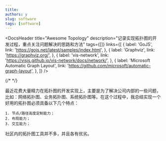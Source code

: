 ```yaml
---
title:
authors: y
slug: software
tags: [software]
---
```



<DocsHeader
  title="Awesome Topology"
  description="记录实现拓扑图的开发过程，重点关注问题解决的思路和方法"
  tags={[]}
  links={[
    {
      label: 'GoJS',
      link: 'https://gojs.net/latest/samples/index.html',
    },
    {
      label: 'Graphviz',
      link: 'https://graphviz.org/',
    },
    {
      label: 'vis-network',
      link: 'https://visjs.github.io/vis-network/docs/network/',
    },
    {
      label: 'Microsoft Automatic Graph Layout',
      link: 'https://github.com/microsoft/automatic-graph-layout',
    },
  ]}
/>

{/* <!--truncate--> */}

最近花费大量精力在拓扑图的开发实现上，主要是为了解决公司内部的一些问题，比如：网络拓扑图、业务拓扑图、系统拓扑图等。在这个过程中，我总结实现一个好用的拓扑图必须具备以下几个特点：

    1. 节点/路径高度定制能力；
    2. 布局能力；
    3. 交互能力；

社区内的拓扑图工具并不多，并且各有优劣。
